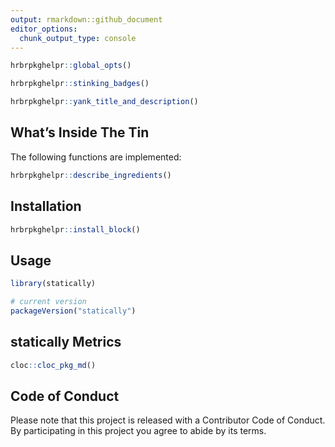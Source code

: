 ```yaml
---
output: rmarkdown::github_document
editor_options: 
  chunk_output_type: console
---
```

```r
hrbrpkghelpr::global_opts()
```

```r
hrbrpkghelpr::stinking_badges()
```

```r
hrbrpkghelpr::yank_title_and_description()
```

## What's Inside The Tin

The following functions are implemented:

```r
hrbrpkghelpr::describe_ingredients()
```

## Installation

```r
hrbrpkghelpr::install_block()
```

## Usage

```r
library(statically)

# current version
packageVersion("statically")

```

## statically Metrics

```r
cloc::cloc_pkg_md()
```

## Code of Conduct

Please note that this project is released with a Contributor Code of Conduct. 
By participating in this project you agree to abide by its terms.
